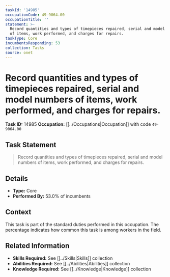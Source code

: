 ```yaml
---
taskId: '14985'
occupationCode: 49-9064.00
occupationTitle: ''
statement: >-
  Record quantities and types of timepieces repaired, serial and model numbers
  of items, work performed, and charges for repairs.
taskType: Core
incumbentsResponding: 53
collection: Tasks
source: onet
---
```

# Record quantities and types of timepieces repaired, serial and model numbers of items, work performed, and charges for repairs.

**Task ID:** 14985
**Occupation:** [[../Occupations|Occupation]] with code `49-9064.00`

## Task Statement

> Record quantities and types of timepieces repaired, serial and model numbers of items, work performed, and charges for repairs.

## Details

- **Type:** Core
- **Performed By:** 53.0% of incumbents

## Context

This task is part of the standard duties performed in this occupation. The percentage indicates how common this task is among workers in the field.

## Related Information

- **Skills Required:** See [[../Skills|Skills]] collection
- **Abilities Required:** See [[../Abilities|Abilities]] collection
- **Knowledge Required:** See [[../Knowledge|Knowledge]] collection
